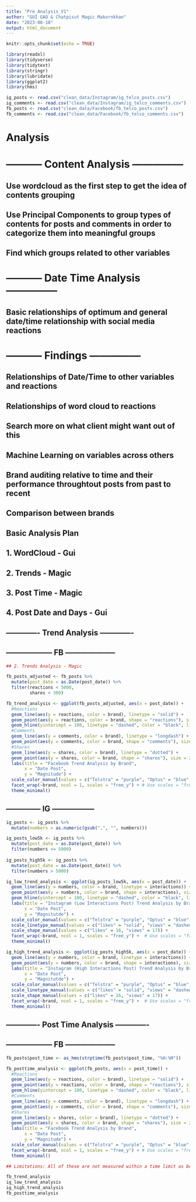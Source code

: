 ```yaml
---
title: "Pre_Analysis_V1"
author: "GUI GAO & Chatpisut Magic Makornkhan"
date: "2023-08-18"
output: html_document
---
```


```r
knitr::opts_chunk$set(echo = TRUE)
```


```r
library(readxl)
library(tidyverse)
library(tidytext)
library(stringr)
library(lubridate)
library(ggplot2)
library(hms)
```


```r
ig_posts <- read.csv("clean_data/Instagram/ig_telco_posts.csv")
ig_comments <- read.csv("clean_data/Instagram/ig_telco_comments.csv")
fb_posts <- read.csv("clean_data/Facebook/fb_telco_posts.csv")
fb_comments <- read.csv("clean_data/Facebook/fb_telco_comments.csv")
```

# Analysis

# ----------- Content Analysis --------------- 
## Use wordcloud as the first step to get the idea of contents grouping
## Use Principal Components to group types of contents for posts and comments in order to categorize them into meaningful groups
## Find which groups related to other variables

# ----------- Date Time Analysis --------------- 
## Basic relationships of optimum and general date/time relationship with social media reactions

# ----------- Findings --------------- 
## Relationships of Date/Time to other variables and reactions
## Relationships of word cloud to reactions
## Search more on what client might want out of this
## Machine Learning on variables across others
## Brand auditing relative to time and their performance throughtout posts from past to recent
## Comparison between brands

## Basic Analysis Plan
## 1. WordCloud - Gui
## 2. Trends - Magic
## 3. Post Time - Magic
## 4. Post Date and Days - Gui

## ------------- Trend Analysis -------------
## ------------------ FB --------------------


```r
## 2. Trends Analysis - Magic

fb_posts_adjusted <- fb_posts %>% 
  mutate(post_date = as.Date(post_date)) %>% 
  filter(reactions < 5000,
         shares < 300)
```


```r

fb_trend_analysis <- ggplot(fb_posts_adjusted, aes(x = post_date)) +
  #Reactions
  geom_line(aes(y = reactions, color = brand), linetype = "solid") +
  geom_point(aes(y = reactions, color = brand, shape = "reactions"), size = 2) +
  geom_hline(yintercept = 100, linetype = "dashed", color = "black", linewidth = 0.7) +  # Add line to distinguish low interaction posts
  #Comments
  geom_line(aes(y = comments, color = brand), linetype = "longdash") +
  geom_point(aes(y = comments, color = brand, shape = "comments"), size = 2) +
  #Shares
  geom_line(aes(y = shares, color = brand), linetype = "dotted") +
  geom_point(aes(y = shares, color = brand, shape = "shares"), size = 2) +
  labs(title = "Facebook Trend Analysis by Brand",
       x = "Date Post",
       y = "Magnitude") +
  scale_color_manual(values = c("Telstra" = "purple", "Optus" = "blue", "Vodafone Australia" = "red", "amaysim" = "orange")) +
  facet_wrap(~brand, ncol = 1, scales = "free_y") + # Use scales = "free_y" to make y-axis flexible
  theme_minimal()

```


## -------------- IG -----------------


```r

ig_posts <- ig_posts %>%
  mutate(numbers = as.numeric(gsub(",", "", numbers)))

ig_posts_low5k <- ig_posts %>% 
  mutate(post_date = as.Date(post_date)) %>%
  filter(numbers <= 5000)
  
ig_posts_high5k <- ig_posts %>% 
  mutate(post_date = as.Date(post_date)) %>% 
  filter(numbers > 5000)

```

```r
ig_low_trend_analysis <- ggplot(ig_posts_low5k, aes(x = post_date)) +
  geom_line(aes(y = numbers, color = brand, linetype = interactions)) +
  geom_point(aes(y = numbers, color = brand, shape = interactions), size = 3) +
  geom_hline(yintercept = 100, linetype = "dashed", color = "black", linewidth = 0.7) +  # Add line to distinguish low interaction posts
  labs(title = "Instagram (Low Interactions Post) Trend Analysis by Brand",
       x = "Date Post",
       y = "Magnitutde") +
  scale_color_manual(values = c("Telstra" = "purple", "Optus" = "blue", "Vodafone Australia" = "red", "amaysim" = "orange")) +
  scale_linetype_manual(values = c("likes" = "solid", "views" = "dashed")) +
  scale_shape_manual(values = c("likes" = 16, "views" = 17)) +
  facet_wrap(~brand, ncol = 1, scales = "free_y") +  # Use scales = "free_y" to make y-axis flexible
  theme_minimal()

ig_high_trend_analysis <- ggplot(ig_posts_high5k, aes(x = post_date)) +
  geom_line(aes(y = numbers, color = brand, linetype = interactions)) +
  geom_point(aes(y = numbers, color = brand, shape = interactions), size = 3) +
  labs(title = "Instagram (High Interactions Post) Trend Analysis by Brand",
       x = "Date Post",
       y = "Magnitutde") +
  scale_color_manual(values = c("Telstra" = "purple", "Optus" = "blue", "Vodafone Australia" = "red", "amaysim" = "orange")) +
  scale_linetype_manual(values = c("likes" = "solid", "views" = "dashed")) +
  scale_shape_manual(values = c("likes" = 16, "views" = 17)) +
  facet_wrap(~brand, ncol = 1, scales = "free_y") +  # Use scales = "free_y" to make y-axis flexible
  theme_minimal()
```


## ------------- Post Time Analysis -------------
## ------------------ FB --------------------

```r
fb_posts$post_time <- as_hms(strptime(fb_posts$post_time, "%H:%M"))

fb_posttime_analysis <- ggplot(fb_posts, aes(x = post_time)) +
  #Reactions
  geom_line(aes(y = reactions, color = brand), linetype = "solid") +
  geom_point(aes(y = reactions, color = brand, shape = "reactions"), size = 2) +
  geom_hline(yintercept = 100, linetype = "dashed", color = "black", linewidth = 0.7) +  # Add line to distinguish low interaction posts
  #Comments
  geom_line(aes(y = comments, color = brand), linetype = "longdash") +
  geom_point(aes(y = comments, color = brand, shape = "comments"), size = 2) +
  #Shares
  geom_line(aes(y = shares, color = brand), linetype = "dotted") +
  geom_point(aes(y = shares, color = brand, shape = "shares"), size = 2) +
  labs(title = "Facebook Trend Analysis by Brand",
       x = "Date Post",
       y = "Magnitude") +
  scale_color_manual(values = c("Telstra" = "purple", "Optus" = "blue", "Vodafone Australia" = "red", "amaysim" = "orange")) +
  facet_wrap(~brand, ncol = 1, scales = "free_y") + # Use scales = "free_y" to make y-axis flexible
  theme_minimal()

## Limitations: All of these are not measured within a time limit as benchmark checking, but from the post date up to July 2023 - meaning that magnitude of interactions might not be pertaining solely on post_time at this point.
```


```r
fb_trend_analysis
ig_low_trend_analysis
ig_high_trend_analysis
fb_posttime_analysis
```



